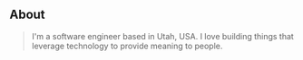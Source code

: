 ## About

> I'm a software engineer based in Utah, USA. I love building things that leverage technology to provide meaning to people.
